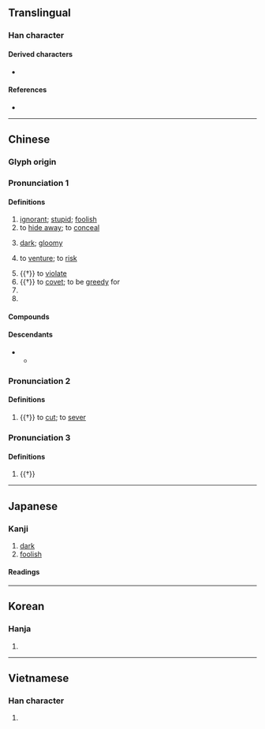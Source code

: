 {{also|味|眛}}
{{character info}}
==Translingual==

===Han character===
{{Han char|rn=72|rad=日|as=05|sn=9|four=65090|canj=AJD|ids=⿰日未}}

====Derived characters====
* {{l|mul|[[𮦠]]}}

====References====
* {{Han ref|kx=0493.120|dkj=13846|dj=0857.010|hdz=21497.010|uh=6627|ud=26151|bh=AC4E|bd=44110}}

----

==Chinese==
{{zh-forms}}

===Glyph origin===
{{Han etym}}

===Pronunciation 1===
{{zh-pron
|m=mèi
|m-s=
|c=mui6
|c-t=
|g=
|h=pfs=mi
|j=
|mb=
|md=muôi
|mn=ml:bōe/xm:mūi/tw,zz:māi/qz,xm,zz:bī
|mn-t=muê6
|w=3me
|x=
|mc=y
|oc=y
|cat=a,v,n
}}

====Definitions====
{{zh-hanzi}}

# [[ignorant]]; [[stupid]]; [[foolish]]
# to [[hide away]]; to [[conceal]]
# {{lb|zh|literary}} [[dark]]; [[gloomy]]
# {{lb|zh|literary}} to [[venture]]; to [[risk]]
# {{†}} to [[violate]]
# {{†}} to [[covet]]; to be [[greedy]] for
# {{n-g|An ancient type of music in eastern tribes in ancient China.}}
# {{n-g|A star.}}

====Compounds====
{{zh-der|一行三昧|兼弱攻昧|個中三昧|愚昧|念佛三昧|得其三昧|幽昧|三昧真火|愚昧無知|不揣冒昧|夷昧|三昧|冒昧從事|一昧|冒昧|檮昧|沖昧|暗昧|濛昧不清|曖昧|昧死以聞|昧沒|昧下|昧己瞞心|昧理|昧地謾天|昧信|昧旦|朦昧執迷|昧行|昧谷|昧良心|拾金不昧|瞞昧|瞞心昧己|昧爽|昧死|瞞天昧地|昧旦晨興|昏昧|禍來神昧|晻昧|濛昧|昧心|昧心取利|矇昧|法華三昧|晦昧|昧昧|昧心錢|昧地瞞天|蒙昧|謾天昧地|茫昧|貪昧|遊戲三昧|素昧生平|若昧平生|般舟三昧|至誠無昧|素昧平生|聳昧|草昧|蒙昧無知|冥昧}}

====Descendants====
* {{desc|bor=1|tai-pro|*mɯːtᴰ}}
** {{desc|th|มืด|t=dark}}

===Pronunciation 2===
{{zh-pron
|m=wěn
|cat=v
}}

====Definitions====
{{zh-hanzi}}

# {{†}} to [[cut]]; to [[sever]]

===Pronunciation 3===
{{zh-pron
|m=mò
|cat=v
}}

====Definitions====
{{zh-hanzi}}

# {{†}} {{n-g|Used in person's names.}}

----

==Japanese==

===Kanji===
{{ja-kanji|grade=c|rs=日05}}

# [[dark]]
# [[foolish]]

====Readings====
{{ja-readings
|goon=まい
|kanon=ばい
|kun=くら-い, むさぼ-る
}}

----

==Korean==

===Hanja===
{{ko-hanja|hangeul=매|eumhun=|rv=mae|mr=mae|y=may}}

# {{rfdef|ko|sort=日05}}

----

==Vietnamese==

===Han character===
{{vi-readings|reading=muội, mội|rs=日05}}

# {{rfdef|vi|sort=日05}}
